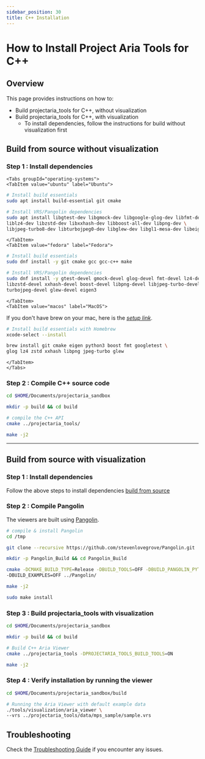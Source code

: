 ```yaml
---
sidebar_position: 30
title: C++ Installation
---
```


# How to Install Project Aria Tools for C++

##  Overview
This page provides instructions on how to:
* Build projectaria_tools for C++, without visualization
* Build projectaria_tools for C++, with visualization
   * To install dependencies, follow the instructions for build without visualization first

## Build from source without visualization

### Step 1 : Install dependencies

```mdx-code-block
<Tabs groupId="operating-systems">
<TabItem value="ubuntu" label="Ubuntu">
```
```bash
# Install build essentials
sudo apt install build-essential git cmake

# Install VRS/Pangolin dependencies
sudo apt install libgtest-dev libgmock-dev libgoogle-glog-dev libfmt-dev \
liblz4-dev libzstd-dev libxxhash-dev libboost-all-dev libpng-dev \
libjpeg-turbo8-dev libturbojpeg0-dev libglew-dev libgl1-mesa-dev libeigen3-dev
```
```mdx-code-block
</TabItem>
<TabItem value="fedora" label="Fedora">
```
```bash
# Install build essentials
sudo dnf install -y git cmake gcc gcc-c++ make

# Install VRS/Pangolin dependencies
sudo dnf install -y gtest-devel gmock-devel glog-devel fmt-devel lz4-devel \
libzstd-devel xxhash-devel boost-devel libpng-devel libjpeg-turbo-devel \
turbojpeg-devel glew-devel eigen3
```
```mdx-code-block
</TabItem>
<TabItem value="macos" label="MacOS">
```
If you don't have brew on your mac, here is the [_setup link_](https://brew.sh/).

```bash
# Install build essentials with Homebrew
xcode-select --install

brew install git cmake eigen python3 boost fmt googletest \
glog lz4 zstd xxhash libpng jpeg-turbo glew

```
```mdx-code-block
</TabItem>
</Tabs>
```

### Step 2 : Compile C++ source code

```bash
cd $HOME/Documents/projectaria_sandbox

mkdir -p build && cd build

# compile the C++ API
cmake ../projectaria_tools/

make -j2
```

---

## Build from source with visualization

### Step 1 : Install dependencies
Follow the above steps to install dependencies [build from source](#build-from-source-without-visualization)

### Step 2 :  Compile Pangolin

The viewers are built using [Pangolin](https://github.com/stevenlovegrove/Pangolin).

```bash
# compile & install Pangolin
cd /tmp

git clone --recursive https://github.com/stevenlovegrove/Pangolin.git

mkdir -p Pangolin_Build && cd Pangolin_Build

cmake -DCMAKE_BUILD_TYPE=Release -DBUILD_TOOLS=OFF -DBUILD_PANGOLIN_PYTHON=OFF \
-DBUILD_EXAMPLES=OFF ../Pangolin/

make -j2

sudo make install
```

### Step 3 : Build projectaria_tools with visualization

```bash
cd $HOME/Documents/projectaria_sandbox

mkdir -p build && cd build

# Build C++ Aria Viewer
cmake ../projectaria_tools -DPROJECTARIA_TOOLS_BUILD_TOOLS=ON

make -j2
```

### Step 4 : Verify installation by running the viewer

```bash
cd $HOME/Documents/projectaria_sandbox/build

# Running the Aria Viewer with default example data
./tools/visualization/aria_viewer \
--vrs ../projectaria_tools/data/mps_sample/sample.vrs
```

## Troubleshooting

Check the [Troubleshooting Guide](/docs/data_utilities/installation/troubleshooting) if you encounter any issues.
